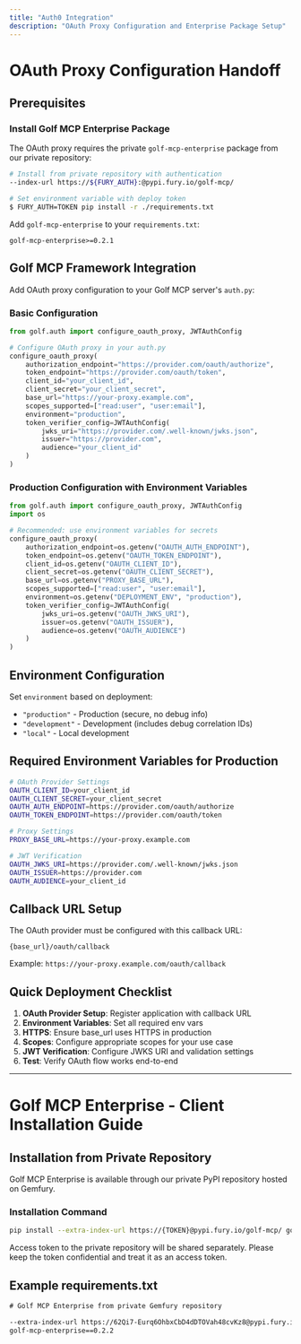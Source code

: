 ```yaml
---
title: "Auth0 Integration"
description: "OAuth Proxy Configuration and Enterprise Package Setup"
---
```


# OAuth Proxy Configuration Handoff

## Prerequisites

### Install Golf MCP Enterprise Package

The OAuth proxy requires the private `golf-mcp-enterprise` package from our private repository:

```bash
# Install from private repository with authentication
--index-url https://${FURY_AUTH}:@pypi.fury.io/golf-mcp/

# Set environment variable with deploy token
$ FURY_AUTH=TOKEN pip install -r ./requirements.txt
```

Add `golf-mcp-enterprise` to your `requirements.txt`:
```
golf-mcp-enterprise>=0.2.1
```

## Golf MCP Framework Integration

Add OAuth proxy configuration to your Golf MCP server's `auth.py`:

### Basic Configuration
```python
from golf.auth import configure_oauth_proxy, JWTAuthConfig

# Configure OAuth proxy in your auth.py
configure_oauth_proxy(
    authorization_endpoint="https://provider.com/oauth/authorize",
    token_endpoint="https://provider.com/oauth/token", 
    client_id="your_client_id",
    client_secret="your_client_secret",
    base_url="https://your-proxy.example.com",
    scopes_supported=["read:user", "user:email"],
    environment="production",
    token_verifier_config=JWTAuthConfig(
        jwks_uri="https://provider.com/.well-known/jwks.json",
        issuer="https://provider.com",
        audience="your_client_id"
    )
)
```

### Production Configuration with Environment Variables
```python
from golf.auth import configure_oauth_proxy, JWTAuthConfig
import os

# Recommended: use environment variables for secrets
configure_oauth_proxy(
    authorization_endpoint=os.getenv("OAUTH_AUTH_ENDPOINT"),
    token_endpoint=os.getenv("OAUTH_TOKEN_ENDPOINT"),
    client_id=os.getenv("OAUTH_CLIENT_ID"),
    client_secret=os.getenv("OAUTH_CLIENT_SECRET"),
    base_url=os.getenv("PROXY_BASE_URL"),
    scopes_supported=["read:user", "user:email"],
    environment=os.getenv("DEPLOYMENT_ENV", "production"),
    token_verifier_config=JWTAuthConfig(
        jwks_uri=os.getenv("OAUTH_JWKS_URI"),
        issuer=os.getenv("OAUTH_ISSUER"),
        audience=os.getenv("OAUTH_AUDIENCE")
    )
)
```

## Environment Configuration

Set `environment` based on deployment:
- `"production"` - Production (secure, no debug info)
- `"development"` - Development (includes debug correlation IDs)
- `"local"` - Local development

## Required Environment Variables for Production

```bash
# OAuth Provider Settings
OAUTH_CLIENT_ID=your_client_id
OAUTH_CLIENT_SECRET=your_client_secret
OAUTH_AUTH_ENDPOINT=https://provider.com/oauth/authorize
OAUTH_TOKEN_ENDPOINT=https://provider.com/oauth/token

# Proxy Settings
PROXY_BASE_URL=https://your-proxy.example.com

# JWT Verification
OAUTH_JWKS_URI=https://provider.com/.well-known/jwks.json
OAUTH_ISSUER=https://provider.com
OAUTH_AUDIENCE=your_client_id
```

## Callback URL Setup

The OAuth provider must be configured with this callback URL:
```
{base_url}/oauth/callback
```

Example: `https://your-proxy.example.com/oauth/callback`

## Quick Deployment Checklist

1. **OAuth Provider Setup**: Register application with callback URL
2. **Environment Variables**: Set all required env vars
3. **HTTPS**: Ensure base_url uses HTTPS in production
4. **Scopes**: Configure appropriate scopes for your use case
5. **JWT Verification**: Configure JWKS URI and validation settings
6. **Test**: Verify OAuth flow works end-to-end

---

# Golf MCP Enterprise - Client Installation Guide

## Installation from Private Repository

Golf MCP Enterprise is available through our private PyPI repository hosted on Gemfury.

### Installation Command

```bash
pip install --extra-index-url https://{TOKEN}@pypi.fury.io/golf-mcp/ golf-mcp-enterprise
```
Access token to the private repository will be shared separately. Please keep the token confidential and treat it as an access token.

## Example requirements.txt
```txt
# Golf MCP Enterprise from private Gemfury repository

--extra-index-url https://62Qi7-Eurq6OhbxCbD4dDTOVah48cvKz8@pypi.fury.io/golf-mcp/
golf-mcp-enterprise==0.2.2
```